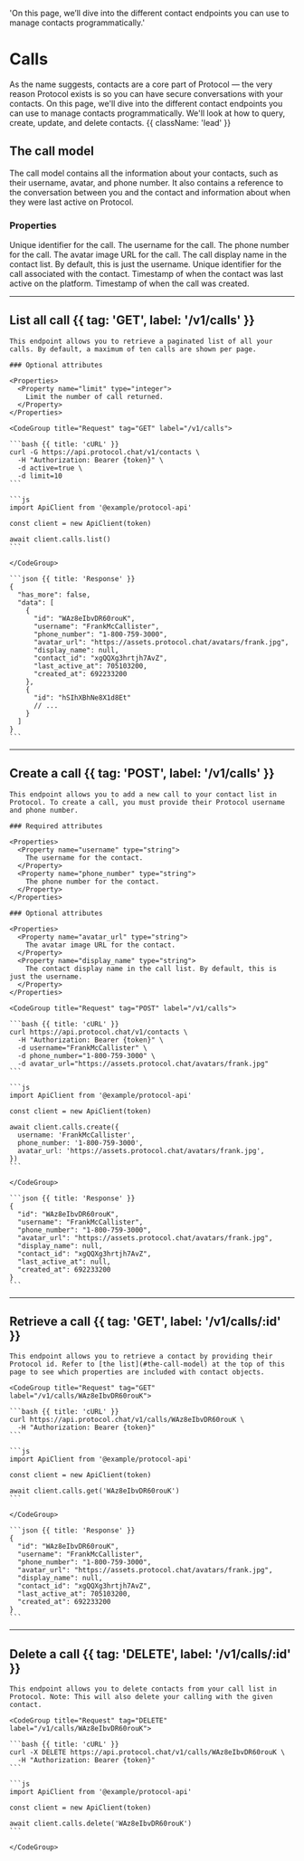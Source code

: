   'On this page, we’ll dive into the different contact endpoints you can use to manage contacts programmatically.'

# Calls

As the name suggests, contacts are a core part of Protocol — the very reason Protocol exists is so you can have secure conversations with your contacts. On this page, we'll dive into the different contact endpoints you can use to manage contacts programmatically. We'll look at how to query, create, update, and delete contacts. {{ className: 'lead' }}

## The call model

The call model contains all the information about your contacts, such as their username, avatar, and phone number. It also contains a reference to the conversation between you and the contact and information about when they were last active on Protocol.

### Properties

<Properties>
  <Property name="id" type="string">
    Unique identifier for the call.
  </Property>
  <Property name="username" type="string">
    The username for the call.
  </Property>
  <Property name="phone_number" type="string">
    The phone number for the call.
  </Property>
  <Property name="avatar_url" type="string">
    The avatar image URL for the call.
  </Property>
  <Property name="display_name" type="string">
    The call display name in the contact list. By default, this is just the
    username.
  </Property>
  <Property name="contact_id" type="string">
    Unique identifier for the call associated with the contact.
  </Property>
  <Property name="last_active_at" type="timestamp">
    Timestamp of when the contact was last active on the platform.
  </Property>
  <Property name="created_at" type="timestamp">
    Timestamp of when the call was created.
  </Property>
</Properties>

---

## List all call {{ tag: 'GET', label: '/v1/calls' }}

<Row>
  <Col>

    This endpoint allows you to retrieve a paginated list of all your calls. By default, a maximum of ten calls are shown per page.

    ### Optional attributes

    <Properties>
      <Property name="limit" type="integer">
        Limit the number of call returned.
      </Property>
    </Properties>

  </Col>
  <Col sticky>

    <CodeGroup title="Request" tag="GET" label="/v1/calls">

    ```bash {{ title: 'cURL' }}
    curl -G https://api.protocol.chat/v1/contacts \
      -H "Authorization: Bearer {token}" \
      -d active=true \
      -d limit=10
    ```

    ```js
    import ApiClient from '@example/protocol-api'

    const client = new ApiClient(token)

    await client.calls.list()
    ```
    
    </CodeGroup>

    ```json {{ title: 'Response' }}
    {
      "has_more": false,
      "data": [
        {
          "id": "WAz8eIbvDR60rouK",
          "username": "FrankMcCallister",
          "phone_number": "1-800-759-3000",
          "avatar_url": "https://assets.protocol.chat/avatars/frank.jpg",
          "display_name": null,
          "contact_id": "xgQQXg3hrtjh7AvZ",
          "last_active_at": 705103200,
          "created_at": 692233200
        },
        {
          "id": "hSIhXBhNe8X1d8Et"
          // ...
        }
      ]
    }
    ```

  </Col>
</Row>

---

## Create a call {{ tag: 'POST', label: '/v1/calls' }}

<Row>
  <Col>

    This endpoint allows you to add a new call to your contact list in Protocol. To create a call, you must provide their Protocol username and phone number.

    ### Required attributes

    <Properties>
      <Property name="username" type="string">
        The username for the contact.
      </Property>
      <Property name="phone_number" type="string">
        The phone number for the contact.
      </Property>
    </Properties>

    ### Optional attributes

    <Properties>
      <Property name="avatar_url" type="string">
        The avatar image URL for the contact.
      </Property>
      <Property name="display_name" type="string">
        The contact display name in the call list. By default, this is just the username.
      </Property>
    </Properties>

  </Col>
  <Col sticky>

    <CodeGroup title="Request" tag="POST" label="/v1/calls">

    ```bash {{ title: 'cURL' }}
    curl https://api.protocol.chat/v1/contacts \
      -H "Authorization: Bearer {token}" \
      -d username="FrankMcCallister" \
      -d phone_number="1-800-759-3000" \
      -d avatar_url="https://assets.protocol.chat/avatars/frank.jpg"
    ```

    ```js
    import ApiClient from '@example/protocol-api'

    const client = new ApiClient(token)

    await client.calls.create({
      username: 'FrankMcCallister',
      phone_number: '1-800-759-3000',
      avatar_url: 'https://assets.protocol.chat/avatars/frank.jpg',
    })
    ```

    </CodeGroup>

    ```json {{ title: 'Response' }}
    {
      "id": "WAz8eIbvDR60rouK",
      "username": "FrankMcCallister",
      "phone_number": "1-800-759-3000",
      "avatar_url": "https://assets.protocol.chat/avatars/frank.jpg",
      "display_name": null,
      "contact_id": "xgQQXg3hrtjh7AvZ",
      "last_active_at": null,
      "created_at": 692233200
    }
    ```

  </Col>
</Row>

---

## Retrieve a call {{ tag: 'GET', label: '/v1/calls/:id' }}

<Row>
  <Col>

    This endpoint allows you to retrieve a contact by providing their Protocol id. Refer to [the list](#the-call-model) at the top of this page to see which properties are included with contact objects.

  </Col>
  <Col sticky>

    <CodeGroup title="Request" tag="GET" label="/v1/calls/WAz8eIbvDR60rouK">

    ```bash {{ title: 'cURL' }}
    curl https://api.protocol.chat/v1/calls/WAz8eIbvDR60rouK \
      -H "Authorization: Bearer {token}"
    ```

    ```js
    import ApiClient from '@example/protocol-api'

    const client = new ApiClient(token)

    await client.calls.get('WAz8eIbvDR60rouK')
    ```

    </CodeGroup>

    ```json {{ title: 'Response' }}
    {
      "id": "WAz8eIbvDR60rouK",
      "username": "FrankMcCallister",
      "phone_number": "1-800-759-3000",
      "avatar_url": "https://assets.protocol.chat/avatars/frank.jpg",
      "display_name": null,
      "contact_id": "xgQQXg3hrtjh7AvZ",
      "last_active_at": 705103200,
      "created_at": 692233200
    }
    ```

  </Col>
</Row>

---

## Delete a call {{ tag: 'DELETE', label: '/v1/calls/:id' }}

<Row>
  <Col>

    This endpoint allows you to delete contacts from your call list in Protocol. Note: This will also delete your calling with the given contact.

  </Col>
  <Col sticky>

    <CodeGroup title="Request" tag="DELETE" label="/v1/calls/WAz8eIbvDR60rouK">

    ```bash {{ title: 'cURL' }}
    curl -X DELETE https://api.protocol.chat/v1/calls/WAz8eIbvDR60rouK \
      -H "Authorization: Bearer {token}"
    ```

    ```js
    import ApiClient from '@example/protocol-api'

    const client = new ApiClient(token)

    await client.calls.delete('WAz8eIbvDR60rouK')
    ```

    </CodeGroup>

  </Col>
</Row>
